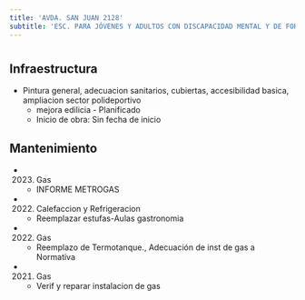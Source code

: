 ```yaml
---
title: 'AVDA. SAN JUAN 2128'
subtitle: 'ESC. PARA JÓVENES Y ADULTOS CON DISCAPACIDAD MENTAL Y DE FORMACIÓN INTEGRAL N° 22 P B PALACIOS ALMAFUERTE - CENOF CENTRO INTEGRADOR ALMAFUERTE'
---
```


#
## Infraestructura

* Pintura general, adecuacion sanitarios, cubiertas, accesibilidad basica, ampliacion sector polideportivo 
    + mejora edilicia - Planificado 
    + Inicio de obra: Sin fecha de inicio 






## Mantenimiento

*  (2023) Gas 
    + INFORME METROGAS

*  (2022) Calefaccion y Refrigeracion 
    + Reemplazar estufas-Aulas gastronomia

*  (2022) Gas 
    + Reemplazo de Termotanque., Adecuación de inst de gas a Normativa

*  (2021) Gas 
    + Verif y reparar instalacion de gas



